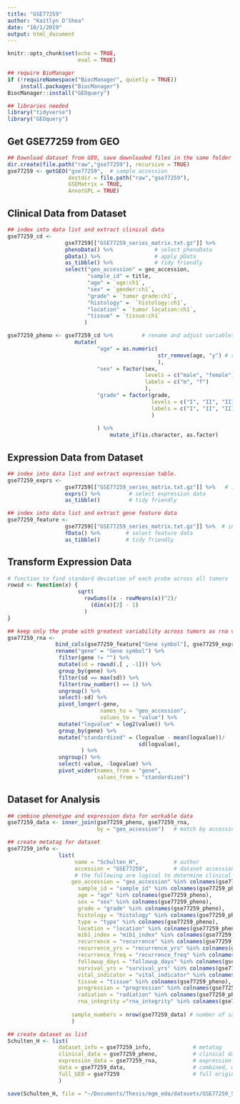 ```yaml
---
title: "GSE77259"
author: "Kaitlyn O'Shea"
date: "10/1/2019"
output: html_document
---
```



```r
knitr::opts_chunk$set(echo = TRUE,
                      eval = TRUE)
```

```r
## require BioManager
if (!requireNamespace("BiocManager", quietly = TRUE))
    install.packages("BiocManager")
BiocManager::install("GEOquery") 
```

```r
## libraries needed
library("tidyverse")
library("GEOquery")
```

## Get GSE77259 from GEO
```r
## Download dataset from GEO, save downloaded files in the same folder as this .Rmd file.
dir.create(file.path("raw","gse77259"), recursive = TRUE)
gse77259 <- getGEO("gse77259",  # sample accession 
                   destdir = file.path("raw","gse77259"),
                   GSEMatrix = TRUE,
                   AnnotGPL = TRUE)
```

## Clinical Data from Dataset
```r
## index into data list and extract clinical data
gse77259_cd <-
                  gse77259[["GSE77259_series_matrix.txt.gz"]] %>%           # index into list 
                  phenoData() %>%             # select phenoData
                  pData() %>%                 # apply pData
                  as_tibble() %>%             # tidy friendly
                  select("geo_accession" = geo_accession,
                         "sample_id" = title, 
                         "age" = `age:ch1`,       
                         "sex" = `gender:ch1`,         
                         "grade" = `tumor grade:ch1`,         
                         "histology" =  `histology:ch1`,   
                         "location" = `tumor location:ch1`,
                         "tissue" = `tissue:ch1`
                        ) 

gse77259_pheno <- gse77259_cd %>%         # rename and adjust variables
                     mutate(
                            "age" = as.numeric(
                                               str_remove(age, "y") # remove the y appended to numeric
                                               ),
                            "sex" = factor(sex, 
                                           levels = c("male", "female"), 
                                           labels = c("m", "f")
                                           ),    
                            "grade" = factor(grade, 
                                             levels = c("I", "II", "III"), 
                                             labels = c("I", "II", "III")
                                             )
                                
                            ) %>%
                                mutate_if(is.character, as.factor)
```

## Expression Data from Dataset
```r
## index into data list and extract expression table.
gse77259_exprs <- 
                  gse77259[["GSE77259_series_matrix.txt.gz"]] %>%   # index into list 
                  exprs() %>%         # select expression data
                  as_tibble()         # tidy friendly

## index into data list and extract gene feature data
gse77259_feature <- 
                  gse77259[["GSE77259_series_matrix.txt.gz"]] %>%  # index into list 
                  fData() %>%        # select feature data
                  as_tibble()        # tidy friendly
```

## Transform Expression Data
``` r
# function to find standard deviation of each probe across all tumors
rowsd <- function(x) {
                      sqrt(
                        rowSums((x - rowMeans(x))^2)/
                          (dim(x)[2] - 1)
                        )
}

## keep only the probe with greatest variability across tumors as rna variable and gene names
gse77259_rna <-
               bind_cols(gse77259_feature["Gene symbol"], gse77259_exprs) %>% # add gene name to expression data
               rename("gene" = "Gene symbol") %>%                             # rename name variable as 'gene' 
                filter(gene != "") %>%                                         # keep only data for named genes
                mutate(sd = rowsd(.[ , -1])) %>%                               # calculate sd for each probe, index out gene name
                group_by(gene) %>%                                             # group probes by gene
                filter(sd == max(sd)) %>%                                      # keep the probe with the max variation for each gene
                filter(row_number() == 1) %>%                                  # remove duplicates
                ungroup() %>%                                                  # ungroup by genes 
                select(-sd) %>%                                                # select all but sd column
                pivot_longer(-gene,                                            # do not group by gene 
                             names_to = "geo_accession",                       # 'key' via gather
                             values_to = "value") %>%
                mutate("logvalue" = log2(value)) %>%                           # log2 transform expression for variance stabilization 
                group_by(gene) %>%                                             # standardize for cross data set comparison
                mutate("standardized" = (logvalue - mean(logvalue))/           # center at mean for gene 
                                         sd(logvalue),                         # scale by sd for gene
                       ) %>%
                ungroup() %>%                                                  # ungroup by genes 
                select(-value, -logvalue) %>%                                  # select all but sd column
                pivot_wider(names_from = "gene",                               # final format genes as rows
                            values_from = "standardized")                      # final format expression across accession as columns  
```

## Dataset for Analysis
```r
## combine phenotype and expression data for workable data
gse77259_data <- inner_join(gse77259_pheno, gse77259_rna, 
                            by = "geo_accession")   # match by accession

## create metatag for dataset
gse77259_info <-  
                list(
                     name = "Schulten_H",           # author
                     accession = "GSE77259",        # dataset accession 
                     # the following are logical to determine clinical data available for dataset
                    geo_accession = "geo_accession" %in% colnames(gse77259_pheno),
                      sample_id = "sample_id" %in% colnames(gse77259_pheno),
                      age = "age" %in% colnames(gse77259_pheno),
                      sex = "sex" %in% colnames(gse77259_pheno),
                      grade = "grade" %in% colnames(gse77259_pheno),
                      histology = "histology" %in% colnames(gse77259_pheno),
                      type = "type" %in% colnames(gse77259_pheno),
                      location = "location" %in% colnames(gse77259_pheno),
                      mib1_index = "mib1_index" %in% colnames(gse77259_pheno),
                      recurrence = "recurrence" %in% colnames(gse77259_pheno),
                      recurrence_yrs = "recurrence_yrs" %in% colnames(gse77259_pheno),
                      recurrence_freq = "recurrence_freq" %in% colnames(gse77259_pheno),
                      followup_days = "followup_days" %in% colnames(gse77259_pheno),
                      survival_yrs = "survival_yrs" %in% colnames(gse77259_pheno),
                      vital_indicator = "vital_indicator" %in% colnames(gse77259_pheno),
                      tissue = "tissue" %in% colnames(gse77259_pheno),
                      progression = "progression" %in% colnames(gse77259_pheno),
                      radiation = "radiation" %in% colnames(gse77259_pheno),
                      rna_integrity ="rna_integrity" %in% colnames(gse77259_pheno),
                    
                    sample_numbers = nrow(gse77259_data) # number of samples    
                    )

## create dataset as list 
Schulten_H <- list(
                dataset_info = gse77259_info,             # metatag
                clinical_data = gse77259_pheno,           # clinical data
                expression_data = gse77259_rna,           # expression data
                data = gse77259_data,                     # combined, workable data
                full_GEO = gse77259                       # full original download from GEO
                )
```
```r
save(Schulten_H, file = "~/Documents/Thesis/mgm_eda/datasets/GSE77259_Schulten_H_KO.Rda") 
```